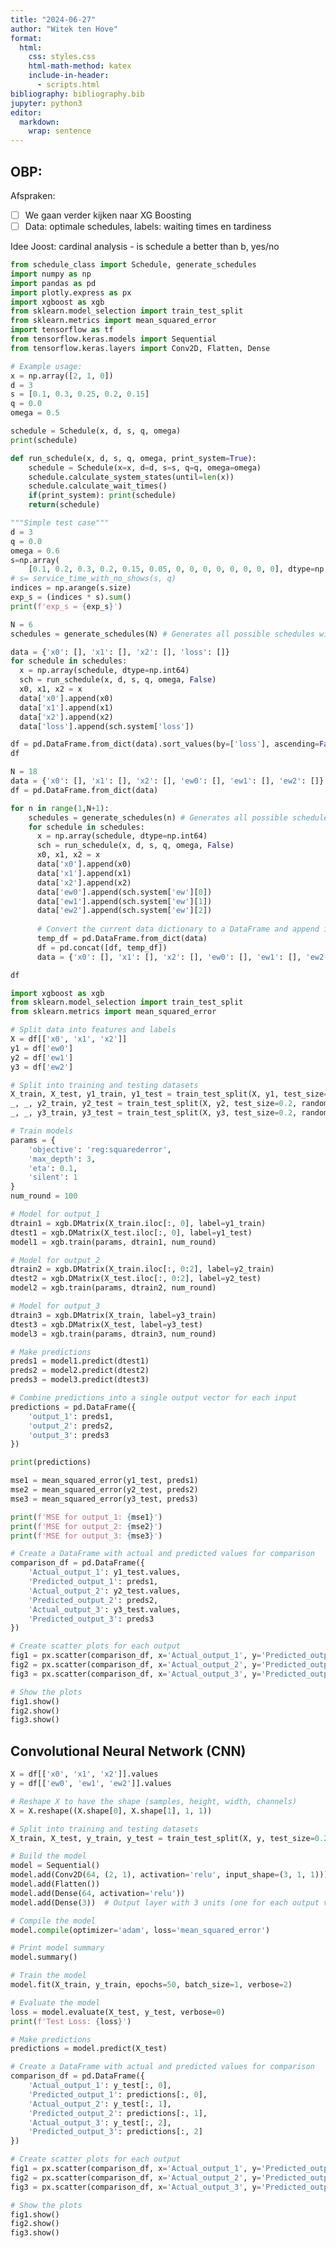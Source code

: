 ```yaml
---
title: "2024-06-27"
author: "Witek ten Hove"
format:
  html:
    css: styles.css
    html-math-method: katex
    include-in-header:
      - scripts.html
bibliography: bibliography.bib
jupyter: python3
editor: 
  markdown: 
    wrap: sentence
---
```


## OBP:

Afspraken:

-   [ ] We gaan verder kijken naar XG Boosting
-   [ ] Data: optimale schedules, labels: waiting times en tardiness

Idee Joost: cardinal analysis - is schedule a better than b, yes/no


```python
from schedule_class import Schedule, generate_schedules
import numpy as np
import pandas as pd
import plotly.express as px
import xgboost as xgb
from sklearn.model_selection import train_test_split
from sklearn.metrics import mean_squared_error
import tensorflow as tf
from tensorflow.keras.models import Sequential
from tensorflow.keras.layers import Conv2D, Flatten, Dense

# Example usage:
x = np.array([2, 1, 0])
d = 3
s = [0.1, 0.3, 0.25, 0.2, 0.15]
q = 0.0
omega = 0.5

schedule = Schedule(x, d, s, q, omega)
print(schedule)
```
```python
def run_schedule(x, d, s, q, omega, print_system=True):
    schedule = Schedule(x=x, d=d, s=s, q=q, omega=omega)
    schedule.calculate_system_states(until=len(x))
    schedule.calculate_wait_times()
    if(print_system): print(schedule)
    return(schedule)
```

```python
"""Simple test case"""
d = 3
q = 0.0
omega = 0.6
s=np.array(
    [0.1, 0.2, 0.3, 0.2, 0.15, 0.05, 0, 0, 0, 0, 0, 0, 0, 0], dtype=np.float64)
# s= service_time_with_no_shows(s, q)
indices = np.arange(s.size)
exp_s = (indices * s).sum()
print(f'exp_s = {exp_s}')
```

```python
N = 6
schedules = generate_schedules(N) # Generates all possible schedules with T hard-coded 3

data = {'x0': [], 'x1': [], 'x2': [], 'loss': []}
for schedule in schedules:
  x = np.array(schedule, dtype=np.int64)
  sch = run_schedule(x, d, s, q, omega, False)
  x0, x1, x2 = x
  data['x0'].append(x0)
  data['x1'].append(x1)
  data['x2'].append(x2)
  data['loss'].append(sch.system['loss'])

df = pd.DataFrame.from_dict(data).sort_values(by=['loss'], ascending=False)
df
```

```python
N = 18
data = {'x0': [], 'x1': [], 'x2': [], 'ew0': [], 'ew1': [], 'ew2': []}
df = pd.DataFrame.from_dict(data)

for n in range(1,N+1):
    schedules = generate_schedules(n) # Generates all possible schedules with T hard-coded 3
    for schedule in schedules:
      x = np.array(schedule, dtype=np.int64)
      sch = run_schedule(x, d, s, q, omega, False)
      x0, x1, x2 = x
      data['x0'].append(x0)
      data['x1'].append(x1)
      data['x2'].append(x2)
      data['ew0'].append(sch.system['ew'][0])
      data['ew1'].append(sch.system['ew'][1])
      data['ew2'].append(sch.system['ew'][2])
      
      # Convert the current data dictionary to a DataFrame and append it to the main DataFrame
      temp_df = pd.DataFrame.from_dict(data)
      df = pd.concat([df, temp_df])
      data = {'x0': [], 'x1': [], 'x2': [], 'ew0': [], 'ew1': [], 'ew2': []}

df
```

```python
import xgboost as xgb
from sklearn.model_selection import train_test_split
from sklearn.metrics import mean_squared_error

# Split data into features and labels
X = df[['x0', 'x1', 'x2']]
y1 = df['ew0']
y2 = df['ew1']
y3 = df['ew2']

# Split into training and testing datasets
X_train, X_test, y1_train, y1_test = train_test_split(X, y1, test_size=0.2, random_state=42)
_, _, y2_train, y2_test = train_test_split(X, y2, test_size=0.2, random_state=42)
_, _, y3_train, y3_test = train_test_split(X, y3, test_size=0.2, random_state=42)

# Train models
params = {
    'objective': 'reg:squarederror',
    'max_depth': 3,
    'eta': 0.1,
    'silent': 1
}
num_round = 100

# Model for output_1
dtrain1 = xgb.DMatrix(X_train.iloc[:, 0], label=y1_train)
dtest1 = xgb.DMatrix(X_test.iloc[:, 0], label=y1_test)
model1 = xgb.train(params, dtrain1, num_round)

# Model for output_2
dtrain2 = xgb.DMatrix(X_train.iloc[:, 0:2], label=y2_train)
dtest2 = xgb.DMatrix(X_test.iloc[:, 0:2], label=y2_test)
model2 = xgb.train(params, dtrain2, num_round)

# Model for output_3
dtrain3 = xgb.DMatrix(X_train, label=y3_train)
dtest3 = xgb.DMatrix(X_test, label=y3_test)
model3 = xgb.train(params, dtrain3, num_round)
```

```python
# Make predictions
preds1 = model1.predict(dtest1)
preds2 = model2.predict(dtest2)
preds3 = model3.predict(dtest3)

# Combine predictions into a single output vector for each input
predictions = pd.DataFrame({
    'output_1': preds1,
    'output_2': preds2,
    'output_3': preds3
})

print(predictions)
```

```python
mse1 = mean_squared_error(y1_test, preds1)
mse2 = mean_squared_error(y2_test, preds2)
mse3 = mean_squared_error(y3_test, preds3)

print(f'MSE for output_1: {mse1}')
print(f'MSE for output_2: {mse2}')
print(f'MSE for output_3: {mse3}')
```

```python
# Create a DataFrame with actual and predicted values for comparison
comparison_df = pd.DataFrame({
    'Actual_output_1': y1_test.values,
    'Predicted_output_1': preds1,
    'Actual_output_2': y2_test.values,
    'Predicted_output_2': preds2,
    'Actual_output_3': y3_test.values,
    'Predicted_output_3': preds3
})

# Create scatter plots for each output
fig1 = px.scatter(comparison_df, x='Actual_output_1', y='Predicted_output_1', title='Actual vs Predicted - Output 1')
fig2 = px.scatter(comparison_df, x='Actual_output_2', y='Predicted_output_2', title='Actual vs Predicted - Output 2')
fig3 = px.scatter(comparison_df, x='Actual_output_3', y='Predicted_output_3', title='Actual vs Predicted - Output 3')

# Show the plots
fig1.show()
fig2.show()
fig3.show()
```

## Convolutional Neural Network (CNN)

```python
X = df[['x0', 'x1', 'x2']].values
y = df[['ew0', 'ew1', 'ew2']].values

# Reshape X to have the shape (samples, height, width, channels)
X = X.reshape((X.shape[0], X.shape[1], 1, 1))

# Split into training and testing datasets
X_train, X_test, y_train, y_test = train_test_split(X, y, test_size=0.2, random_state=42)
```

```python
# Build the model
model = Sequential()
model.add(Conv2D(64, (2, 1), activation='relu', input_shape=(3, 1, 1)))
model.add(Flatten())
model.add(Dense(64, activation='relu'))
model.add(Dense(3))  # Output layer with 3 units (one for each output value)

# Compile the model
model.compile(optimizer='adam', loss='mean_squared_error')

# Print model summary
model.summary()

```
```python
# Train the model
model.fit(X_train, y_train, epochs=50, batch_size=1, verbose=2)

```
```python
# Evaluate the model
loss = model.evaluate(X_test, y_test, verbose=0)
print(f'Test Loss: {loss}')

# Make predictions
predictions = model.predict(X_test)
```

```python
# Create a DataFrame with actual and predicted values for comparison
comparison_df = pd.DataFrame({
    'Actual_output_1': y_test[:, 0],
    'Predicted_output_1': predictions[:, 0],
    'Actual_output_2': y_test[:, 1],
    'Predicted_output_2': predictions[:, 1],
    'Actual_output_3': y_test[:, 2],
    'Predicted_output_3': predictions[:, 2]
})

# Create scatter plots for each output
fig1 = px.scatter(comparison_df, x='Actual_output_1', y='Predicted_output_1', title='Actual vs Predicted - Output 1')
fig2 = px.scatter(comparison_df, x='Actual_output_2', y='Predicted_output_2', title='Actual vs Predicted - Output 2')
fig3 = px.scatter(comparison_df, x='Actual_output_3', y='Predicted_output_3', title='Actual vs Predicted - Output 3')

# Show the plots
fig1.show()
fig2.show()
fig3.show()
```

